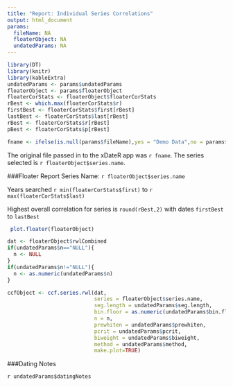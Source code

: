 ```yaml
---
title: "Report: Individual Series Correlations"
output: html_document
params:
  fileName: NA
  floaterObject: NA
  undatedParams: NA
---
```


```r
library(DT)
library(knitr)
library(kableExtra)
undatedParams <- params$undatedParams
floaterObject <- params$floaterObject
floaterCorStats <- floaterObject$floaterCorStats
rBest <- which.max(floaterCorStats$r)
firstBest <- floaterCorStats$first[rBest]
lastBest <- floaterCorStats$last[rBest]
rBest <- floaterCorStats$r[rBest]
pBest <- floaterCorStats$p[rBest]

fname <- ifelse(is.null(params$fileName),yes = "Demo Data",no = params$fileName)
```

The original file passed in to the xDateR app was `r fname`. The series selected is `r floaterObject$series.name`. 

###Floater Report
Series Name: `r floaterObject$series.name` 

Years searched `r min(floaterCorStats$first)` to  `r max(floaterCorStats$last)`

Highest overall correlation for series is `round(rBest,2)` with dates `firstBest` to `lastBest`

```r
 plot.floater(floaterObject)
```

```r

dat <- floaterObject$rwlCombined
if(undatedParams$n=="NULL"){
  n <- NULL
}
if(undatedParams$n!="NULL"){
  n <- as.numeric(undatedParams$n)
}

ccfObject <- ccf.series.rwl(dat, 
                            series = floaterObject$series.name, 
                            seg.length = undatedParams$seg.length, 
                            bin.floor = as.numeric(undatedParams$bin.floor),
                            n = n,
                            prewhiten = undatedParams$prewhiten, 
                            pcrit = undatedParams$pcrit,
                            biweight = undatedParams$biweight, 
                            method = undatedParams$method,
                            make.plot=TRUE)
```

###Dating Notes

`r undatedParams$datingNotes`
